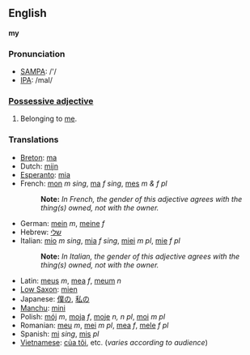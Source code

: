 ==English==
'''my'''

===Pronunciation===
*[[w:SAMPA|SAMPA]]: /'/
*[[w:IPA|IPA]]: /maI/

===[[Possessive adjective]]===
#Belonging to [[me]].

===Translations===
*[[Breton]]: [[ma]]
*Dutch: [[mijn]]
*[[Esperanto]]: [[mia]]
*French: [[mon]] ''m sing'', [[ma]] ''f sing'', [[mes]] ''m & f pl''
*:'''Note:''' ''In French, the gender of this adjective agrees with the thing(s) owned, not with the owner.''
*German: [[mein]] ''m'', [[meine]] ''f''
*Hebrew: [[שלי]]
*Italian: [[mio]] ''m sing'', [[mia]] ''f sing'', [[miei]] ''m pl'', [[mie]] ''f pl''
*:'''Note:''' ''In Italian, the gender of this adjective agrees with the thing(s) owned, not with the owner.''
*Latin: [[meus]] ''m'', [[mea]] ''f'', [[meum]] ''n''
*[[Low Saxon]]: [[mien]]
*Japanese: [[僕の]], [[私の]]
*[[Manchu]]: [[mini]]
*Polish: [[mój]] ''m'', [[moja]] ''f'', [[moje]] ''n, n pl'', [[moi]] ''m pl''
*Romanian: [[meu]] ''m'', [[mei]] ''m pl'', [[mea]] ''f'', [[mele]] ''f pl''
*Spanish: [[mi#Spanish|mi]] ''sing'', [[mis#Spanish|mis]] ''pl''
*[[Vietnamese]]: [[của tôi]], etc. (''varies according to audience'')